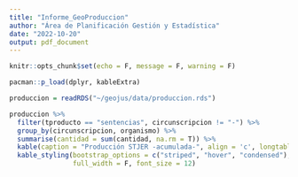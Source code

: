 ```yaml
---
title: "Informe_GeoProduccion"
author: "Área de Planificación Gestión y Estadística"
date: "2022-10-20"
output: pdf_document
---
```


```r
knitr::opts_chunk$set(echo = F, message = F, warning = F)

pacman::p_load(dplyr, kableExtra)
```

```r
produccion = readRDS("~/geojus/data/produccion.rds")
```

```r
produccion %>% 
  filter(tproducto == "sentencias", circunscripcion != "-") %>%
  group_by(circunscripcion, organismo) %>% 
  summarise(cantidad = sum(cantidad, na.rm = T)) %>% 
  kable(caption = "Producción STJER -acumulada-", align = 'c', longtable = TRUE) %>%
  kable_styling(bootstrap_options = c("striped", "hover", "condensed"), 
                full_width = F, font_size = 12)  

```

